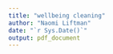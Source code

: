 ```yaml
---
title: "wellbeing cleaning"
author: "Naomi Liftman"
date: "`r Sys.Date()`"
output: pdf_document
---
```


